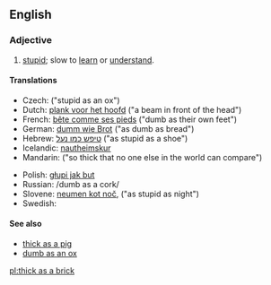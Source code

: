==English==

===Adjective===
{{en-adj|-|head=[[thick]] [[as]] [[a]] [[brick]]}}

# {{context|simile|lang=en}} [[stupid]]; slow to [[learn]] or [[understand]].

====Translations====
{{trans-top}}
* Czech: {{t-|cs|blbý jak vůl}} ("stupid as an ox")
* Dutch: [[plank voor het hoofd]] ("a beam in front of the head")
* French: [[bête comme ses pieds]] ("dumb as their own feet")
* German: [[dumm wie Brot]] ("as dumb as bread")
* Hebrew: [[טיפש כמו נעל]] ("as stupid as a shoe")
* Icelandic: [[nautheimskur]]
* Mandarin: {{t|cmn|愚不可及|tr=yúbùkějí|sc=Hani}} ("so thick that no one else in the world can compare")
{{trans-mid}}
* Polish: [[głupi jak but]]
* Russian: {{t-|ru|тупой, как пробка|sc=Cyrl|tr=tupój, kak próbka|alt=тупо́й, как про́бка}} /dumb as a cork/
* Slovene: [[neumen kot noč]],  ("as stupid as night")
* Swedish: {{t-|sv|dum som en gås}}
{{trans-bottom}}

====See also====
* [[thick as a pig]]
* [[dumb as an ox]]

[[pl:thick as a brick]]